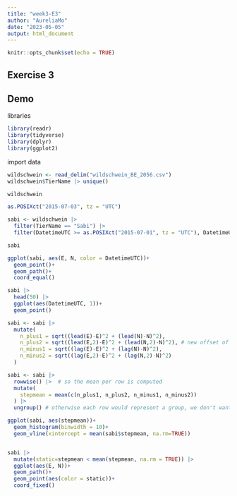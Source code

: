 ```yaml
---
title: "week3-E3"
author: "AureliaMo"
date: "2023-05-05"
output: html_document
---
```


```r
knitr::opts_chunk$set(echo = TRUE)
```

## Exercise 3

## Demo

libraries
```r
library(readr)
library(tidyverse)
library(dplyr)
library(ggplot2)

```

import data

```r
wildschwein <- read_delim("wildschwein_BE_2056.csv")
wildschwein$TierName |> unique()

wildschwein

as.POSIXct("2015-07-03", tz = "UTC")

sabi <- wildschwein |> 
  filter(TierName == "Sabi") |> 
  filter(DatetimeUTC >= as.POSIXct("2015-07-01", tz = "UTC"), DatetimeUTC < as.POSIXct("2015-07-03", tz = "UTC")) # wegen zeitzonen (2h verschiebung) falsch, deswegen as.POSIXct("2015-07-03", tz = "UTC") rattenschwanz

sabi

ggplot(sabi, aes(E, N, color = DatetimeUTC))+
  geom_point()+
  geom_path()+
  coord_equal()

sabi |> 
  head(50) |> 
  ggplot(aes(DatetimeUTC, 1))+
  geom_point()

sabi <- sabi |> 
  mutate(
    n_plus1 = sqrt((lead(E)-E)^2 + (lead(N)-N)^2),
    n_plus2 = sqrt((lead(E,2)-E)^2 + (lead(N,2)-N)^2), # new offset of 2 in function lead()
    n_minus1 = sqrt((lag(E)-E)^2 + (lag(N)-N)^2),
    n_minus2 = sqrt((lag(E,2)-E)^2 + (lag(N,2)-N)^2)
  )

sabi <- sabi |>
  rowwise() |>  # so the mean per row is computed
  mutate(
    stepmean = mean(c(n_plus1, n_plus2, n_minus1, n_minus2))
  ) |> 
  ungroup() # otherwise each row would represent a group, we don't want that

ggplot(sabi, aes(stepmean))+
  geom_histogram(binwidth = 10)+
  geom_vline(xintercept = mean(sabi$stepmean, na.rm=TRUE))


sabi |> 
  mutate(static=stepmean < mean(stepmean, na.rm = TRUE)) |> 
  ggplot(aes(E, N))+
  geom_path()+
  geom_point(aes(color = static))+
  coord_fixed()
  

```


